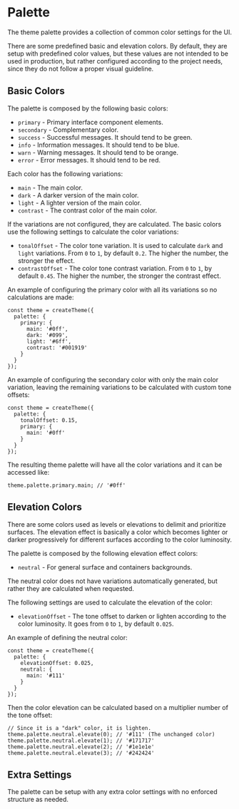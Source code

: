 
# Palette

The theme palette provides a collection of common color settings for the UI.

There are some predefined basic and elevation colors. By default, they are setup
with predefined color values, but these values are not intended to be used in
production, but rather configured according to the project needs, since they
do not follow a proper visual guideline.

## Basic Colors

The palette is composed by the following basic colors:

- `primary` - Primary interface component elements.
- `secondary` - Complementary color.
- `success` - Successful messages. It should tend to be green.
- `info` - Information messages. It should tend to be blue.
- `warn` - Warning messages. It should tend to be orange.
- `error` - Error messages. It should tend to be red.

Each color has the following variations:

- `main` - The main color.
- `dark` - A darker version of the main color.
- `light` - A lighter version of the main color.
- `contrast` - The contrast color of the main color.

If the variations are not configured, they are calculated. The basic colors use
the following settings to calculate the color variations:

- `tonalOffset` - The color tone variation. It is used to calculate `dark` and
`light` variations. From `0` to `1`, by default `0.2`. The higher the
number, the stronger the effect.
- `contrastOffset` - The color tone contrast variation. From `0` to `1`, by
default `0.45`. The higher the number, the stronger the contrast effect.

An example of configuring the primary color with all its variations so no
calculations are made:

```tsx
const theme = createTheme({
  palette: {
    primary: {
      main: '#0ff',
      dark: '#099',
      light: '#6ff',
      contrast: '#001919'
    }
  }
});
```

An example of configuring the secondary color with only the main color variation,
leaving the remaining variations to be calculated with custom tone offsets:

```tsx
const theme = createTheme({
  palette: {
    tonalOffset: 0.15,
    primary: {
      main: '#0ff'
    }
  }
});
```

The resulting theme palette will have all the color variations and
it can be accessed like:

```tsx
theme.palette.primary.main; // '#0ff'
```

## Elevation Colors

There are some colors used as levels or elevations to delimit and prioritize surfaces.
The elevation effect is basically a color which becomes lighter or darker
progressively for different surfaces according to the color luminosity.

The palette is composed by the following elevation effect colors:

- `neutral` - For general surface and containers backgrounds.

The neutral color does not have variations automatically generated, but rather
they are calculated when requested.

The following settings are used to calculate the elevation of the color:

- `elevationOffset` - The tone offset to darken or lighten according to the
color luminosity. It goes from `0` to `1`, by default `0.025`.

An example of defining the neutral color:

```tsx
const theme = createTheme({
  palette: {
    elevationOffset: 0.025,
    neutral: {
      main: '#111'
    }
  }
});
```

Then the color elevation can be calculated based on a multiplier number of the
tone offset:

```tsx
// Since it is a "dark" color, it is lighten.
theme.palette.neutral.elevate(0); // '#111' (The unchanged color)
theme.palette.neutral.elevate(1); // '#171717'
theme.palette.neutral.elevate(2); // '#1e1e1e'
theme.palette.neutral.elevate(3); // '#242424'
```

## Extra Settings

The palette can be setup with any extra color settings with no enforced
structure as needed.
